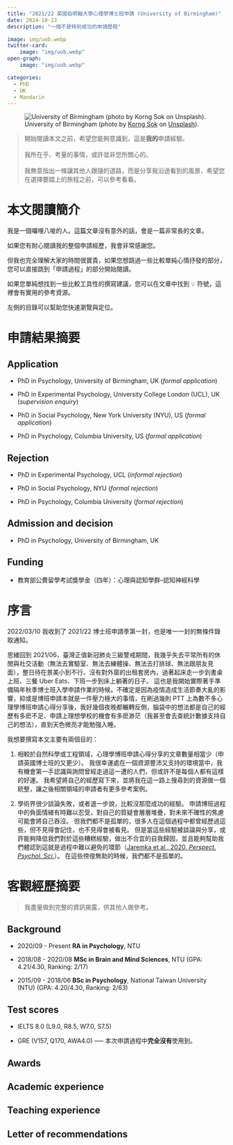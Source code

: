 ```yaml
---
title: "2021/22 英國伯明翰大學心理學博士班申請 (University of Birmingham)"
date: 2024-10-23
description: "一個不是特別成功的申請歷程"

image: img/uob.webp
twitter-card: 
    image: "img/uob.webp"
open-graph: 
    image: "img/uob.webp"

categories:
  - PhD 
  - UK
  - Mandarin 
---
```


![University of Birmingham (photo by [Korng Sok](https://unsplash.com/@korng_sok) on [Unsplash](https://unsplash.com)).](img/uob.webp)

> 開始閱讀本文之前，希望您能夠意識到，這是**我的**申請經驗。 <br> <br>
我所在乎、考量的事情，或許並非您所關心的。 <br> <br>
我無意指出一條讓其他人跟隨的道路，而是分享我沿途看到的風景，希望您在選擇要踏上的旅程之前，可以參考看看。

# 本文閱讀簡介

我是一個囉哩八唆的人。這篇文章沒有意外的話，會是一篇非常長的文章。

如果您有耐心閱讀我的整個申請經歷，我會非常感謝您。

但我也完全理解大家的時間很寶貴，如果您想跳過一些比較單純心情抒發的部分，您可以直接跳到「申請過程」的部分開始閱讀。

如果您單純想找到一些比較工具性的撰寫建議，您可以在文章中找到 💡 符號，這裡會有實用的參考資源。

左側的目錄可以幫助您快速瀏覽與定位。

# 申請結果摘要

## Application 

- PhD in Psychology, University of Birmingham, UK (*formal application*)

- PhD in Experimental Psychology, University College London (UCL), UK (*supervision enquiry*)

- PhD in Social Psychology, New York University (NYU), US (*formal application*)

- PhD in Psychology, Columbia University, US (*formal application*)

## Rejection 

- PhD in Experimental Psychology, UCL (*informal rejection*)

- PhD in Social Psychology, NYU (*formal rejection*)

- PhD in Psychology, Columbia University (*formal rejection*)

## Admission and decision 

- PhD in Psychology, University of Birmingham, UK

## Funding 

- 教育部公費留學考試獎學金（四年）：心理與認知學群–認知神經科學

# 序言

2022/03/10 我收到了 2021/22 博士班申請季第一封，也是唯一一封的無條件錄取通知。

思緒回到 2021/06，臺灣正值新冠肺炎三級警戒期間，我幾乎失去平常所有的休閒與社交活動（無法去實驗室、無法去練體操、無法去打排球、無法跟朋友見面），整日待在景美小到不行、沒有對外窗的出租套房內，過著起床走一步到書桌上班、三餐 Uber Eats、下班一步到床上躺著的日子。
這也是我開始實際著手準備隔年秋季博士班入學申請作業的時候。不確定是因為疫情造成生活節奏大亂的影響，抑或是博班申請本就是一件壓力極大的事情，在刷過幾則 PTT 上為數不多心理學博班申請心得分享後，我好幾個夜晚都輾轉反側，腦袋中的想法都是自己的經歷有多麽不足、申請上理想學校的機會有多麽渺茫（我甚至會去查統計數據支持自己的想法），直到天色微亮才能勉強入睡。

我想要撰寫本文主要有兩個目的：

1. 相較於自然科學或工程領域，心理學博班申請心得分享的文章數量相當少（申請英國博士班的又更少）。
我很幸運處在一個資源豐沛又支持的環境當中，我有機會第一手認識與詢問曾經走過這一遭的人們，但或許不是每個人都有這樣的好運。
我希望將自己的經歷寫下來，並將我在這一路上搜尋到的資源做一個統整，讓之後相關領域的申請者有更多參考案例。

2. 學術界很少談論失敗，或者退一步說，比較沒那麼成功的經驗。
申請博班過程中的負面情緒有時難以忍受，對自己的質疑會層層堆疊，對未來不確性的焦慮可能會將自己吞沒。
但我們都不是孤單的，很多人在這個過程中都曾經歷過這些，但不見得會記住，也不見得會被看見。
但是當這些經驗被談論與分享，或許能夠降低我們對於這些糟糕經驗，做出不合宜的自我歸因，並且能夠幫助我們體認到這就是過程中難以避免的環節（[Jaremka et al., 2020, *Perspect. Psychol. Sci.*](https://journals.sagepub.com/doi/abs/10.1177/1745691619898848?journalCode=ppsa)）。
在這些徬徨無助的時候，我們都不是孤單的。

# 客觀經歷摘要

> 我盡量做到完整的資訊揭露，供其他人做參考。

## Background 

- 2020/09 - Present **RA in Psychology**, NTU

- 2018/08 - 2020/08 **MSc in Brain and Mind Sciences**, NTU (GPA: 4.21/4.30, Ranking: 2/17)

- 2015/09 - 2018/06 **BSc in Psychology**, National Taiwan University (NTU) (GPA: 4.20/4.30, Ranking: 2/63)

## Test scores 

- IELTS 8.0 (L9.0, R8.5, W7.0, S7.5)

- GRE (V157, Q170, AWA4.0) ––– 本次申請過程中**完全沒有**使用到。

## Awards 

## Academic experience

## Teaching experience

## Letter of recommendations
